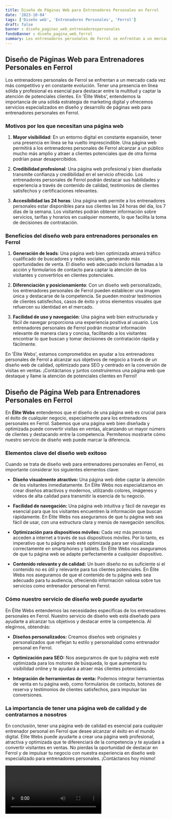 ```yaml
---
title: Diseño de Páginas Web para Entrenadores Personales en Ferrol
date: '2023-10-04'
tags: ['Diseño web', 'Entrenadores Personales', 'Ferrol']
draft: false
banner : diseño_paginas_web_entrenadorespersonales
fondoBanner : diseño_pagina_web_ferrol
summary: Los entrenadores personales de Ferrol se enfrentan a un mercado cada vez más competitivo y en constante evolución. Tener una presencia en línea sólida y profesional es esencial para destacar entre la multitud y captar la atención de potenciales clientes. En 'Élite Webs', entendemos la importancia de una sólida estrategia de marketing digital y ofrecemos servicios especializados en diseño y desarrollo de páginas web para entrenadores personales en Ferrol.
---
```


## Diseño de Páginas Web para Entrenadores Personales en Ferrol

Los entrenadores personales de Ferrol se enfrentan a un mercado cada vez más competitivo y en constante evolución. Tener una presencia en línea sólida y profesional es esencial para destacar entre la multitud y captar la atención de potenciales clientes. En 'Élite Webs', entendemos la importancia de una sólida estrategia de marketing digital y ofrecemos servicios especializados en diseño y desarrollo de páginas web para entrenadores personales en Ferrol.

### Motivos por los que necesitan una página web

1. **Mayor visibilidad**: En un entorno digital en constante expansión, tener una presencia en línea se ha vuelto imprescindible. Una página web permitirá a los entrenadores personales de Ferrol alcanzar a un público mucho más amplio y atraer a clientes potenciales que de otra forma podrían pasar desapercibidos.

2. **Credibilidad profesional**: Una página web profesional y bien diseñada transmite confianza y credibilidad en el servicio ofrecido. Los entrenadores personales de Ferrol podrán destacar sus habilidades y experiencia a través de contenido de calidad, testimonios de clientes satisfechos y certificaciones relevantes.

3. **Accesibilidad las 24 horas**: Una página web permite a los entrenadores personales estar disponibles para sus clientes las 24 horas del día, los 7 días de la semana. Los visitantes podrán obtener información sobre servicios, tarifas y horarios en cualquier momento, lo que facilita la toma de decisiones de contratación.

### Beneficios del diseño web para entrenadores personales en Ferrol

1. **Generación de leads**: Una página web bien optimizada atraerá tráfico cualificado de buscadores y redes sociales, generando más oportunidades de venta. El diseño web adecuado incluirá llamadas a la acción y formularios de contacto para captar la atención de los visitantes y convertirlos en clientes potenciales.

2. **Diferenciación y posicionamiento**: Con un diseño web personalizado, los entrenadores personales de Ferrol pueden establecer una imagen única y destacarse de la competencia. Se pueden mostrar testimonios de clientes satisfechos, casos de éxito y otros elementos visuales que refuercen su identidad en el mercado.

3. **Facilidad de uso y navegación**: Una página web bien estructurada y fácil de navegar proporciona una experiencia positiva al usuario. Los entrenadores personales de Ferrol podrán mostrar información relevante de manera clara y concisa, facilitando a los visitantes encontrar lo que buscan y tomar decisiones de contratación rápida y fácilmente.

En 'Élite Webs', estamos comprometidos en ayudar a los entrenadores personales de Ferrol a alcanzar sus objetivos de negocio a través de un diseño web de calidad, optimizado para SEO y centrado en la conversión de visitas en ventas. ¡Contáctanos y juntos construiremos una página web que destaque y llame la atención de potenciales clientes en Ferrol!

<GifSeo />

<Cta />

## Diseño de Página Web para Entrenadores Personales en Ferrol

En **Élite Webs** entendemos que el diseño de una página web es crucial para el éxito de cualquier negocio, especialmente para los entrenadores personales en Ferrol. Sabemos que una página web bien diseñada y optimizada puede convertir visitas en ventas, alcanzando un mayor número de clientes y destacando entre la competencia. Permítenos mostrarte cómo nuestro servicio de diseño web puede marcar la diferencia.

### Elementos clave del diseño web exitoso

Cuando se trata de diseño web para entrenadores personales en Ferrol, es importante considerar los siguientes elementos clave:

- **Diseño visualmente atractivo:** Una página web debe captar la atención de los visitantes inmediatamente. En Élite Webs nos especializamos en crear diseños atractivos y modernos, utilizando colores, imágenes y videos de alta calidad para transmitir la esencia de tu negocio.

- **Facilidad de navegación:** Una página web intuitiva y fácil de navegar es esencial para que los visitantes encuentren la información que buscan rápidamente. En Élite Webs nos aseguramos de que tu página web sea fácil de usar, con una estructura clara y menús de navegación sencillos.

- **Optimización para dispositivos móviles:** Cada vez más personas acceden a internet a través de sus dispositivos móviles. Por lo tanto, es imperativo que tu página web esté optimizada para ser visualizada correctamente en smartphones y tablets. En Élite Webs nos aseguramos de que tu página web se adapte perfectamente a cualquier dispositivo.

- **Contenido relevante y de calidad:** Un buen diseño no es suficiente si el contenido no es útil y relevante para tus clientes potenciales. En Élite Webs nos aseguramos de que el contenido de tu página web sea adecuado para tu audiencia, ofreciendo información valiosa sobre tus servicios como entrenador personal en Ferrol.

### Cómo nuestro servicio de diseño web puede ayudarte

En Élite Webs entendemos las necesidades específicas de los entrenadores personales en Ferrol. Nuestro servicio de diseño web está diseñado para ayudarte a alcanzar tus objetivos y destacar entre la competencia. Al elegirnos, obtendrás:

- **Diseños personalizados:** Creamos diseños web originales y personalizados que reflejan tu estilo y personalidad como entrenador personal en Ferrol.

- **Optimización para SEO:** Nos aseguramos de que tu página web esté optimizada para los motores de búsqueda, lo que aumentará tu visibilidad online y te ayudará a atraer más clientes potenciales.

- **Integración de herramientas de venta:** Podemos integrar herramientas de venta en tu página web, como formularios de contacto, botones de reserva y testimonios de clientes satisfechos, para impulsar las conversiones.

### La importancia de tener una página web de calidad y de contratarnos a nosotros

En conclusión, tener una página web de calidad es esencial para cualquier entrenador personal en Ferrol que desee alcanzar el éxito en el mundo digital. Élite Webs puede ayudarte a crear una página web profesional, atractiva y optimizada que te diferenciará de la competencia y te ayudará a convertir visitantes en ventas. No pierdas la oportunidad de destacar en Ferrol y de impulsar tu negocio con nuestra experiencia en diseño web especializado para entrenadores personales. ¡Contáctanos hoy mismo!

<Video />

<CtaBot job='Entrenadores Personales' city='Ferrol'/>

<Gmaps query='Ferrol+españa+maps' />